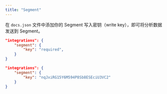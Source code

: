 ```yaml
---
title: "Segment"
---
```


在 `docs.json` 文件中添加你的 Segment 写入密钥（write key），即可将分析数据发送到 Segment。

<CodeGroup>

```json Analytics options in docs.json
"integrations": {
    "segment": {
        "key": "required",
    }
}
```

```json Example
"integrations": {
    "segment": {
        "key": "nqJxiRG15Y6M594P8Sb8ESEciU3VC2"
    }
}
```

</CodeGroup>